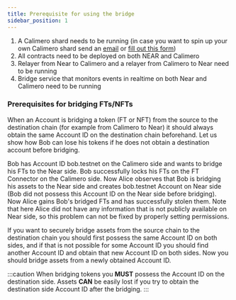 ```yaml
---
title: Prerequisite for using the bridge
sidebar_position: 1
---
```



1. A Calimero shard needs to be running (in case you want to spin up your own Calimero shard send an [email](mailto:info@calimero.network) or [fill out this form](https://www.calimero.network/contact))
2. All contracts need to be deployed on both NEAR and Calimero
3. Relayer from Near to Calimero and a relayer from Calimero to Near need to be running
4. Bridge service that monitors events in realtime on both Near and Calimero need to be running

### Prerequisites for bridging FTs/NFTs

When an Account is bridging a token (FT or NFT) from the source to the destination chain (for example from Calimero to Near) it should always obtain
the same Account ID on the destination chain beforehand. Let us show how Bob can lose his tokens if he does not obtain a destination account before bridging.

Bob has Account ID bob.testnet on the Calimero side and wants to bridge his FTs to the Near side. Bob successfully locks his FTs on the
FT Connector on the Calimero side. Now Alice observes that Bob is bridging his assets to the Near side and creates bob.testnet Account on
Near side (Bob did not possess this Account ID on the Near side before bridging). Now Alice gains Bob's bridged FTs and has successfully stolen them. Note that here Alice did not have any information that is not publicly available on Near side, so this problem can not be fixed by properly setting permissions.

If you want to securely bridge assets from the source chain to the destination chain you should first possess the same Account ID on both sides, and
if that is not possible for some Account ID you should find another Account ID and obtain that new Account ID on both sides. Now you should
bridge assets from a newly obtained Account ID.

:::caution
When bridging tokens you **MUST** possess the Account ID on the destination side. Assets **CAN** be easily lost if you try to obtain the destination side Account ID after the bridging.
:::
